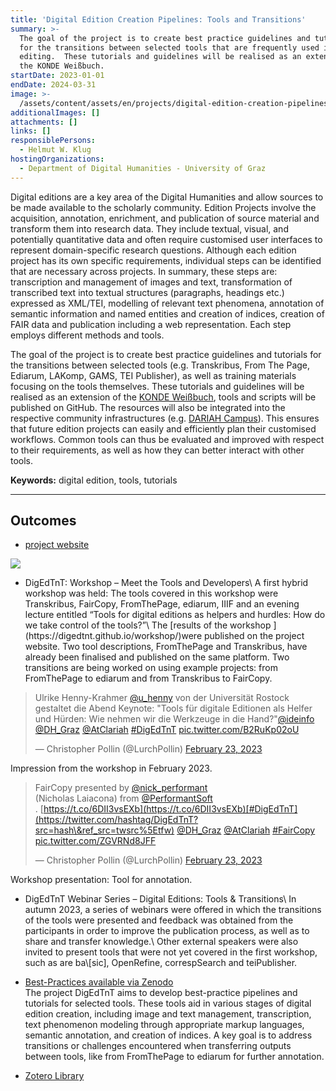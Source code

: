 ```yaml
---
title: 'Digital Edition Creation Pipelines: Tools and Transitions'
summary: >-
  The goal of the project is to create best practice guidelines and tutorials
  for the transitions between selected tools that are frequently used in digital
  editing.  These tutorials and guidelines will be realised as an extension of
  the KONDE Weißbuch.
startDate: 2023-01-01
endDate: 2024-03-31
image: >-
  /assets/content/assets/en/projects/digital-edition-creation-pipelines-tools-and-transitions/image.png
additionalImages: []
attachments: []
links: []
responsiblePersons:
  - Helmut W. Klug
hostingOrganizations:
  - Department of Digital Humanities - University of Graz
---
```

Digital editions are a key area of the Digital Humanities and allow sources to be made available to the scholarly community. Edition Projects involve the acquisition, annotation, enrichment, and publication of source material and transform them into research data. They include textual, visual, and potentially quantitative data and often require customised user interfaces to represent domain-specific research questions. Although each edition project has its own specific requirements, individual steps can be identified that are necessary across projects. In summary, these steps are: transcription and management of images and text, transformation of transcribed text into textual structures (paragraphs, headings etc.) expressed as XML/TEI, modelling of relevant text phenomena, annotation of semantic information and named entities and creation of indices, creation of FAIR data and publication including a web representation. Each step employs different methods and tools.

The goal of the project is to create best practice guidelines and tutorials for the transitions between selected tools (e.g. Transkribus, From The Page, Ediarum, LAKomp, GAMS, TEI Publisher), as well as training materials focusing on the tools themselves. These tutorials and guidelines will be realised as an extension of the [KONDE Weißbuch](https://www.digitale-edition.at/), tools and scripts will be published on GitHub. The resources will also be integrated into the respective community infrastructures (e.g. [DARIAH Campus](https://campus.dariah.eu/)). This ensures that future edition projects can easily and efficiently plan their customised workflows. Common tools can thus be evaluated and improved with respect to their requirements, as well as how they can better interact with other tools.

**Keywords:** digital edition, tools, tutorials

---

## **Outcomes**

* [project website](https://digedtnt.github.io/about/)

![](/assets/content/assets/en/projects/digital-edition-creation-pipelines-tools-and-transitions/digedtnt-website.png)

* <Link link={{ discriminant: "events", value: "digedtnt-workshop-meet-the-tools-and-developers-2" }}>DigEdTnT: Workshop – Meet the Tools and Developers</Link>\
  A first hybrid workshop was held: The tools covered in this workshop were Transkribus, FairCopy, FromThePage, ediarum, IIIF and an evening lecture entitled “Tools for digital editions as helpers and hurdles: How do we take control of the tools?”\
  The [results of the workshop ](https://digedtnt.github.io/workshop/)were published on the project website. Two tool descriptions, FromThePage and Transkribus, have already been finalised and published on the same platform. Two transitions are being worked on using example projects: from FromThePage to ediarum and from Transkribus to FairCopy.

> Ulrike Henny-Krahmer [@u\_henny](https://twitter.com/u_henny?ref_src=twsrc%5Etfw) von der Universität Rostock gestaltet die Abend Keynote: "Tools für digitale Editionen als Helfer und Hürden: Wie nehmen wir die Werkzeuge in die Hand?"[@ideinfo](https://twitter.com/ideinfo?ref_src=twsrc%5Etfw) [@DH\_Graz](https://twitter.com/DH_Graz?ref_src=twsrc%5Etfw) [@AtClariah](https://twitter.com/AtClariah?ref_src=twsrc%5Etfw) [#DigEdTnT](https://twitter.com/hashtag/DigEdTnT?src=hash\&ref_src=twsrc%5Etfw) [pic.twitter.com/B2RuKp02oU](https://t.co/B2RuKp02oU)
>
> — Christopher Pollin (@LurchPollin) [February 23, 2023](https://twitter.com/LurchPollin/status/1628795745988972547?ref_src=twsrc%5Etfw)

Impression from the workshop in February 2023.

> FairCopy presented by [@nick\_performant](https://twitter.com/nick_performant?ref_src=twsrc%5Etfw)\
> (Nicholas Laiacona) from [@PerformantSoft](https://twitter.com/PerformantSoft?ref_src=twsrc%5Etfw)\
> . [https://t.co/6DII3vsEXb](https://t.co/6DII3vsEXb)[#DigEdTnT](https://twitter.com/hashtag/DigEdTnT?src=hash\&ref_src=twsrc%5Etfw) [@DH\_Graz](https://twitter.com/DH_Graz?ref_src=twsrc%5Etfw) [@AtClariah](https://twitter.com/AtClariah?ref_src=twsrc%5Etfw) [#FairCopy](https://twitter.com/hashtag/FairCopy?src=hash\&ref_src=twsrc%5Etfw) [pic.twitter.com/ZGVRNd8JFF](https://t.co/ZGVRNd8JFF)
>
> — Christopher Pollin (@LurchPollin) [February 23, 2023](https://twitter.com/LurchPollin/status/1628782847577268228?ref_src=twsrc%5Etfw)

Workshop presentation: Tool for annotation.

* <Link link={{ discriminant: "events", value: "webinar-series-digital-editions-tools-transitions" }}>DigEdTnT Webinar Series – Digital Editions: Tools & Transitions</Link>\
  In autumn 2023, a series of webinars were offered in which the transitions of the tools were presented and feedback was obtained from the participants in order to improve the publication process, as well as to share and transfer knowledge.\
  Other external speakers were also invited to present tools that were not yet covered in the first workshop, such as are ba\[sic], OpenRefine, correspSearch and teiPublisher.

- [Best-Practices available via Zenodo](https://zenodo.org/records/10544700)\
  The project DigEdTnT aims to develop best-practice pipelines and tutorials for selected tools. These tools aid in various stages of digital edition creation, including image and text management, transcription, text phenomenon modeling through appropriate markup languages, semantic annotation, and creation of indices. A key goal is to address transitions or challenges encountered when transferring outputs between tools, like from FromThePage to ediarum for further annotation.

* [Zotero Library](https://www.zotero.org/groups/4949308/digedtnt/library)
